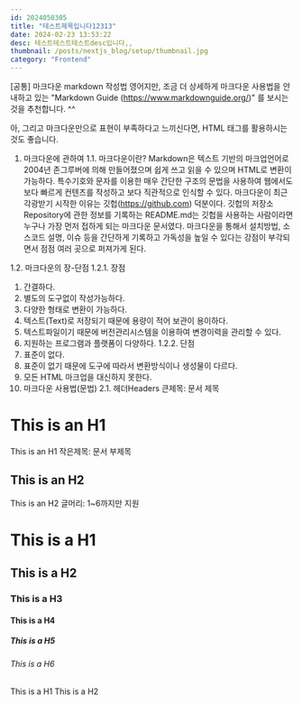 ```yaml
---
id: 2024050305
title: "테스트제목입니다12313"
date: 2024-02-23 13:53:22
desc: 테스트테스트테스트desc입니다,,
thumbnail: /posts/nextjs_blog/setup/thumbnail.jpg
category: "Frontend"
---
```


[공통] 마크다운 markdown 작성법
영어지만, 조금 더 상세하게 마크다운 사용법을 안내하고 있는
"Markdown Guide (https://www.markdownguide.org/)" 를 보시는 것을 추천합니다. ^^

아, 그리고 마크다운만으로 표현이 부족하다고 느끼신다면, HTML 태그를 활용하시는 것도 좋습니다.

1. 마크다운에 관하여
1.1. 마크다운이란?
Markdown은 텍스트 기반의 마크업언어로 2004년 존그루버에 의해 만들어졌으며 쉽게 쓰고 읽을 수 있으며 HTML로 변환이 가능하다. 특수기호와 문자를 이용한 매우 간단한 구조의 문법을 사용하여 웹에서도 보다 빠르게 컨텐츠를 작성하고 보다 직관적으로 인식할 수 있다. 마크다운이 최근 각광받기 시작한 이유는 깃헙(https://github.com) 덕분이다. 깃헙의 저장소Repository에 관한 정보를 기록하는 README.md는 깃헙을 사용하는 사람이라면 누구나 가장 먼저 접하게 되는 마크다운 문서였다. 마크다운을 통해서 설치방법, 소스코드 설명, 이슈 등을 간단하게 기록하고 가독성을 높일 수 있다는 강점이 부각되면서 점점 여러 곳으로 퍼져가게 된다.

1.2. 마크다운의 장-단점
1.2.1. 장점
1. 간결하다.
2. 별도의 도구없이 작성가능하다.
3. 다양한 형태로 변환이 가능하다.
4. 텍스트(Text)로 저장되기 때문에 용량이 적어 보관이 용이하다.
5. 텍스트파일이기 때문에 버전관리시스템을 이용하여 변경이력을 관리할 수 있다.
6. 지원하는 프로그램과 플랫폼이 다양하다.
1.2.2. 단점
1. 표준이 없다.
2. 표준이 없기 때문에 도구에 따라서 변환방식이나 생성물이 다르다.
3. 모든 HTML 마크업을 대신하지 못한다.
2. 마크다운 사용법(문법)
2.1. 헤더Headers
큰제목: 문서 제목

This is an H1
=============
This is an H1
작은제목: 문서 부제목

This is an H2
-------------
This is an H2
글머리: 1~6까지만 지원

# This is a H1
## This is a H2
### This is a H3
#### This is a H4
##### This is a H5
###### This is a H6
This is a H1
This is a H2